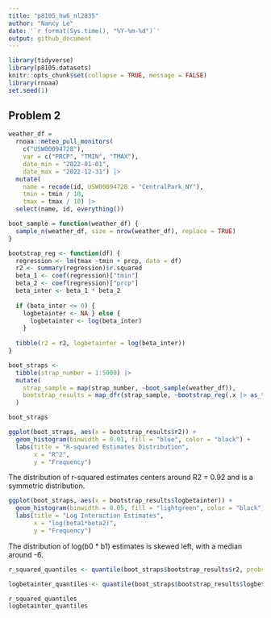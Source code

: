 ```yaml
---
title: "p8105_hw6_nl2835"
author: "Nancy Le"
date: '`r format(Sys.time(), "%Y-%m-%d")`'
output: github_document
---
```


```r
library(tidyverse)
library(p8105.datasets)
knitr::opts_chunk$set(collapse = TRUE, message = FALSE)
library(rnoaa)
set.seed(1)
```

## Problem 2

```r
weather_df = 
  rnoaa::meteo_pull_monitors(
    c("USW00094728"),
    var = c("PRCP", "TMIN", "TMAX"), 
    date_min = "2022-01-01",
    date_max = "2022-12-31") |>
  mutate(
    name = recode(id, USW00094728 = "CentralPark_NY"),
    tmin = tmin / 10,
    tmax = tmax / 10) |>
  select(name, id, everything())

```

```r
boot_sample = function(weather_df) {
  sample_n(weather_df, size = nrow(weather_df), replace = TRUE)
}
```



```r
bootstrap_reg <- function(df) {
  regression <- lm(tmax ~tmin + prcp, data = df)
  r2 <- summary(regression)$r.squared
  beta_1 <- coef(regression)["tmin"]
  beta_2 <- coef(regression)["prcp"]
  beta_inter <- beta_1 * beta_2 
  
  if (beta_inter <= 0) {
    logbetainter <- NA } else {
      logbetainter <- log(beta_inter)
    }
  
  tibble(r2 = r2, logbetainter = log(beta_inter))
}

boot_straps <- 
  tibble(strap_number = 1:5000) |> 
  mutate(
    strap_sample = map(strap_number, ~boot_sample(weather_df)), 
    bootstrap_results = map_dfr(strap_sample, ~bootstrap_reg(.x |> as_tibble()))
  )
```

```r
boot_straps
```


```r
ggplot(boot_straps, aes(x = bootstrap_results$r2)) +
  geom_histogram(binwidth = 0.01, fill = "blue", color = "black") + 
  labs(title = "R-squared Estimates Distribution", 
       x = "R^2",
       y = "Frequency")
```

The distribution of r-squared estimates centers around R2 = 0.92 and is a symmetric distribution. 

```r
ggplot(boot_straps, aes(x = bootstrap_results$logbetainter)) +
  geom_histogram(binwidth = 0.05, fill = "lightgreen", color = "black") + 
  labs(title = "Log Interaction Estimates", 
       x = "log(beta1*beta2)",
       y = "Frequency")
```

The distribution of log(b0 * b1) estimates is skewed left, with a median around -6. 

```r
r_squared_quantiles <- quantile(boot_straps$bootstrap_results$r2, probs = c(0.025, 0.975), na.rm = TRUE)
```

```r
logbetainter_quantiles <- quantile(boot_straps$bootstrap_results$logbetainter, probs = c(0.025, 0.975), na.rm = TRUE)
```

```r
r_squared_quantiles
logbetainter_quantiles
```



